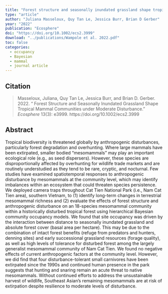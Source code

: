 ```yaml
---
title: "Forest structure and seasonally inundated grassland shape tropical mammal communities under moderate disturbance"
type: "article"
author: "Juliana Masseloux, Quy Tan Le, Jessica Burr, Brian D Gerber"
year: "2022"
publication: "Ecosphere"
doi: "https://doi.org/10.1002/ecs2.3999"
download: "../publications/Wampole et al. 2022.pdf"
toc: false
categories:
  - occupancy
  - Bayesian
  - mammal
  - journal article
---
```


## Citation 

> Masseloux, Juliana, Quy Tan Le, Jessica Burr, and Brian D. Gerber. 2022. “ Forest Structure and Seasonally Inundated Grassland Shape Tropical Mammal Communities under Moderate Disturbance.” *Ecosphere* 13(3): e3999. https://doi.org/10.1002/ecs2.3999

## Abstract

Tropical biodiversity is threatened globally by anthropogenic disturbances, particularly forest degradation and overhunting. Where large mammals have been extirpated, smaller bodied “mesomammals” may play an important ecological role (e.g., as seed dispersers). However, these species are disproportionally affected by overhunting for wildlife trade markets and are routinely understudied as they tend to be rare, cryptic, and nocturnal. Few studies have examined spatiotemporal responses to anthropogenic disturbance by mesomammals at the community level, which may identify imbalances within an ecosystem that could threaten species persistence. We deployed camera traps throughout Cat Tien National Park (i.e., Nam Cat Tien area), southern Vietnam, to (1) identify long-term changes in terrestrial mesomammal richness and (2) evaluate the effects of forest structure and anthropogenic disturbance on an 18-species mesomammal community within a historically disturbed tropical forest using hierarchical Bayesian community occupancy models. We found that site occupancy was driven by the interaction between distance to seasonally inundated grassland and absolute forest cover (basal area per hectare). This may be due to the combination of intact forest benefits (refuge from predators and hunters, denning sites) and early successional grassland resources (forage quality), as well as high levels of tolerance for disturbed forest among the largely generalist mesomammal community of Nam Cat Tien. We found no negative effects of current anthropogenic factors at the community level. However, we did find that four disturbance-tolerant small carnivores have been extirpated since the 1990s and continued human presence in the park suggests that hunting and snaring remain an acute threat to native mesomammals. Without continued efforts to address the unsustainable harvest of wildlife, Southeast Asian's remaining mesomammals are at risk of extirpation despite resilience to moderate levels of disturbance.